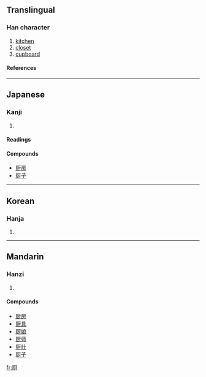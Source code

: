 {{see|廚}}

==Translingual==
===Han character===
{{Han char|rn=27|rad=厂|as=10|sn=12|four=|canj=一一廿戈 (MMTI)}}
# [[kitchen]]
# [[closet]]
# [[cupboard]]
====References====
{{Han ref|kx=0162.371|dkj=03005|dj=0370.160|hdz=10075.240|uh=53A8|ud=21416}}
----
==Japanese==
===Kanji===
{{ja-kanji|grade=|rs=厂10}}
# {{defn|Japanese}} 
====Readings====
{{ja-readings|on=[[ず]] (zu), [[ちゅう]] (chū)|kun=[[くりや]] (kuriya)}}

====Compounds====
*[[厨房]]
*[[厨子]]
----
==Korean==
===Hanja===
{{ko-hanja|hangeul=주|rv=ju|mr=chu}}
# {{defn|Korean}}
----
==Mandarin==
===Hanzi===
{{cmn-hanzi|tra=廚|pin=[[chú]] (chu2)|wg=ch'u<sup>2</sup>}}
# {{defn|Mandarin}}

====Compounds====
*[[厨房]]
*[[厨具]]
*[[厨娘]]
*[[厨师]]
*[[厨灶]]
*[[厨子]]

[[fr:厨]]